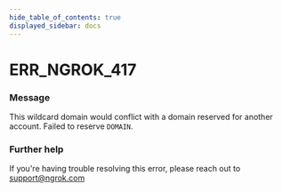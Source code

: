 ```yaml
---
hide_table_of_contents: true
displayed_sidebar: docs
---
```



# ERR_NGROK_417

### Message

This wildcard domain would conflict with a domain reserved for another account. Failed to reserve `DOMAIN`.

<ErrorDetails error="err_ngrok_417" />

### Further help

If you're having trouble resolving this error, please reach out to [support@ngrok.com](mailto:support@ngrok.com?subject=Help%20with%20ERR_NGROK_417)
